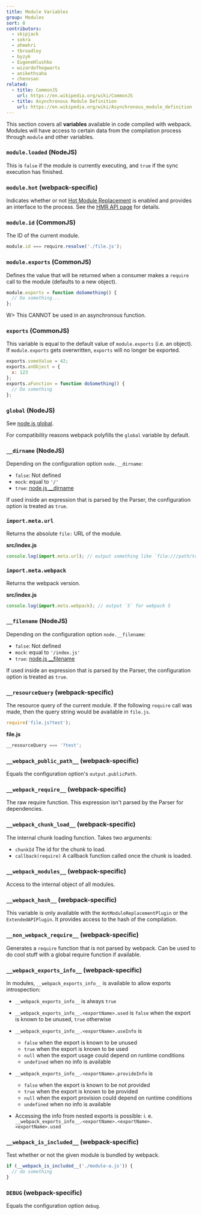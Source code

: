 ```yaml
---
title: Module Variables
group: Modules
sort: 8
contributors:
  - skipjack
  - sokra
  - ahmehri
  - tbroadley
  - byzyk
  - EugeneHlushko
  - wizardofhogwarts
  - anikethsaha
  - chenxsan
related:
  - title: CommonJS
    url: https://en.wikipedia.org/wiki/CommonJS
  - title: Asynchronous Module Definition
    url: https://en.wikipedia.org/wiki/Asynchronous_module_definition
---
```


This section covers all __variables__ available in code compiled with webpack. Modules will have access to certain data from the compilation process through `module` and other variables.


### `module.loaded` (NodeJS)

This is `false` if the module is currently executing, and `true` if the sync execution has finished.


### `module.hot` (webpack-specific)

Indicates whether or not [Hot Module Replacement](/concepts/hot-module-replacement) is enabled and provides an interface to the process. See the [HMR API page](/api/hot-module-replacement) for details.


### `module.id` (CommonJS)

The ID of the current module.

``` javascript
module.id === require.resolve('./file.js');
```


### `module.exports` (CommonJS)

Defines the value that will be returned when a consumer makes a `require` call to the module (defaults to a new object).

``` javascript
module.exports = function doSomething() {
  // Do something...
};
```

W> This CANNOT be used in an asynchronous function.


### `exports` (CommonJS)

This variable is equal to the default value of `module.exports` (i.e. an object). If `module.exports` gets overwritten, `exports` will no longer be exported.

``` javascript
exports.someValue = 42;
exports.anObject = {
  x: 123
};
exports.aFunction = function doSomething() {
  // Do something
};
```


### `global` (NodeJS)

See [node.js global](https://nodejs.org/api/globals.html#globals_global).

For compatibility reasons webpack polyfills the `global` variable by default.


### `__dirname` (NodeJS)

Depending on the configuration option `node.__dirname`:

- `false`: Not defined
- `mock`: equal to `'/'`
- `true`: [node.js __dirname](https://nodejs.org/api/globals.html#globals_dirname)

If used inside an expression that is parsed by the Parser, the configuration option is treated as `true`.

### `import.meta.url`

Returns the absolute `file:` URL of the module.

__src/index.js__

```javascript
console.log(import.meta.url); // output something like `file:///path/to/your/project/src/index.js`
```

### `import.meta.webpack`

Returns the webpack version.

__src/index.js__

```javascript
console.log(import.meta.webpack); // output `5` for webpack 5
```

### `__filename` (NodeJS)

Depending on the configuration option `node.__filename`:

- `false`: Not defined
- `mock`: equal to `'/index.js'`
- `true`: [node.js __filename](https://nodejs.org/api/globals.html#globals_filename)

If used inside an expression that is parsed by the Parser, the configuration option is treated as `true`.


### `__resourceQuery` (webpack-specific)

The resource query of the current module. If the following `require` call was made, then the query string would be available in `file.js`.

``` javascript
require('file.js?test');
```

__file.js__

``` javascript
__resourceQuery === '?test';
```


### `__webpack_public_path__` (webpack-specific)

Equals the configuration option's `output.publicPath`.


### `__webpack_require__` (webpack-specific)

The raw require function. This expression isn't parsed by the Parser for dependencies.


### `__webpack_chunk_load__` (webpack-specific)

The internal chunk loading function. Takes two arguments:

- `chunkId` The id for the chunk to load.
- `callback(require)` A callback function called once the chunk is loaded.


### `__webpack_modules__` (webpack-specific)

Access to the internal object of all modules.


### `__webpack_hash__` (webpack-specific)

This variable is only available with the `HotModuleReplacementPlugin` or the `ExtendedAPIPlugin`. It provides access to the hash of the compilation.


### `__non_webpack_require__` (webpack-specific)

Generates a `require` function that is not parsed by webpack. Can be used to do cool stuff with a global require function if available.


### `__webpack_exports_info__` (webpack-specific)

In modules, `__webpack_exports_info__` is available to allow exports introspection:

- `__webpack_exports_info__` is always `true`

- `__webpack_exports_info__.<exportName>.used` is `false` when the export is known to be unused, `true` otherwise

- `__webpack_exports_info__.<exportName>.useInfo` is

    - `false` when the export is known to be unused
    - `true` when the export is known to be used
    - `null` when the export usage could depend on runtime conditions
    - `undefined` when no info is available

- `__webpack_exports_info__.<exportName>.provideInfo` is

    - `false` when the export is known to be not provided
    - `true` when the export is known to be provided
    - `null` when the export provision could depend on runtime conditions
    - `undefined` when no info is available

- Accessing the info from nested exports is possible: i. e. `__webpack_exports_info__.<exportName>.<exportName>.<exportName>.used`

### `__webpack_is_included__` (webpack-specific)

<Badge text='5.16.0+' />

Test whether or not the given module is bundled by webpack.

```js
if (__webpack_is_included__('./module-a.js')) {
  // do something
}
```

### `DEBUG`  (webpack-specific)

Equals the configuration option `debug`.
